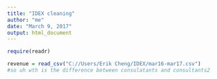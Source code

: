 ```yaml
---
title: "IDEX cleaning"
author: "me"
date: "March 9, 2017"
output: html_document
---
```


```r
require(readr)
```

```r
revenue = read_csv("C://Users/Erik Cheng/IDEX/mar16-mar17.csv")
#so uh wth is the difference between consulatants and consultants2
```

